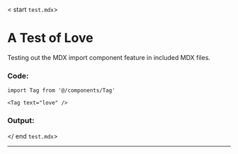 < start `test.mdx`>

# A Test of Love

Testing out the MDX import component feature in included MDX files.

### Code:

```mdx
import Tag from '@/components/Tag'

<Tag text="love" />
```

### Output:


<Tag text="love" />

</ end `test.mdx`>

---
